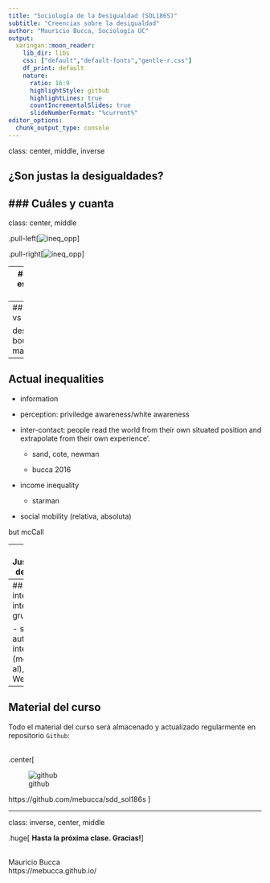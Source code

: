 ```yaml
---
title: "Sociología de la Desigualdad (SOL186S)"
subtitle: "Creencias sobre la desigualdad"
author: "Mauricio Bucca, Sociología UC"
output:
  xaringan::moon_reader:
    lib_dir: libs
    css: ["default","default-fonts","gentle-r.css"]
    df_print: default
    nature:
      ratio: 16:9
      highlightStyle: github
      highlightLines: true
      countIncrementalSlides: true
      slideNumberFormat: "%current%"
editor_options: 
  chunk_output_type: console
---
```

class: center, middle, inverse

## ¿Son justas la desigualdades? 
### Cuáles y cuanta
---
class: center, middle


.pull-left[![ineq_opp](ineq_opp.jpg)]

.pull-right[![ineq_opp](ineq_opp.jpg)]


---
## Mérito y esfuerzo vs suerte

---
## In-groups vs out-groups

deservingness
boundary-making

---
## Actual inequalities


- information
- perception: priviledge awareness/white awareness
- inter-contact: people read the world from their own situated position and extrapolate from their own experience’. 
  - sand, cote, newman   

  - bucca 2016
  
- income inequality

  -  starman
  
  
- social mobility (relativa, absoluta)

but mcCall

---
## Justificación del sistema

- feedback normativo
- ideología dominante, estructura-superestructura, cultural narratives  justify priviledge (meritocracy, land of opportubity, etc)

---
## Auto-interés o interés grupal

  - sesgos auto-intesados (molina et al), cita Weber
  
  


---
## Material del curso

Todo el material del curso será almacenado y actualizado regularmente en repositorio `Github`:

<br>
.center[

![github](github.jpg)

https://github.com/mebucca/sdd_sol186s
]


---
class: inverse, center, middle

.huge[
**Hasta la próxima clase. Gracias!**
]

<br>
Mauricio Bucca <br>
https://mebucca.github.io/




